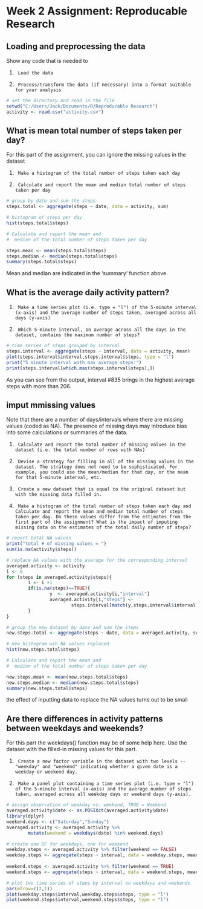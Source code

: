 # Week 2 Assignment: Reproducable Research

## Loading and preprocessing the data
Show any code that is needed to

1.      Load the data 
2.      Process/transform the data (if necessary) into a format suitable for your analysis

```{r}
# set the directory and read in the file 
setwd("C:/Users/Jack/Documents/R/Reproducable Research")
activity <- read.csv("activity.csv")
```

## What is mean total number of steps taken per day?
For this part of the assignment, you can ignore the missing values in the dataset

1.      Make a histogram of the total number of steps taken each day
2.      Calculate and report the mean and median total number of steps taken per day

```{r}
# group by date and sum the steps
steps.total <- aggregate(steps ~ date, data = activity, sum)

# histogram of steps per day
hist(steps.total$steps)

# Calculate and report the mean and 
#  median of the total number of steps taken per day

steps.mean <- mean(steps.total$steps)
steps.median <- median(steps.total$steps)
summary(steps.total$steps)
```

Mean and median are indicated in the 'summary' function above. 


## What is the average daily activity pattern?

1.      Make a time series plot (i.e. type = "l") of the 5-minute interval (x-axis) and the average number of steps taken, averaged across all days (y-axis)
2.      Which 5-minute interval, on average across all the days in the dataset, contains the maximum number of steps?

```{r}
# time series of steps grouped by interval
steps.interval <- aggregate(steps ~ interval, data = activity, mean)
plot(steps.interval$interval,steps.interval$steps, type = "l")
print("5 minute interval with max average steps:")
print(steps.interval[which.max(steps.interval$steps),])
```

As you can see from the output, interval #835 brings in the highest average steps with more than 206.

## imput mmissing values
Note that there are a number of days/intervals where there are missing values (coded as NA). The presence of missing days may introduce bias into some calculations or summaries of the data.

1.      Calculate and report the total number of missing values in the dataset (i.e. the total number of rows with NAs)
2.      Devise a strategy for filling in all of the missing values in the dataset. The strategy does not need to be sophisticated. For example, you could use the mean/median for that day, or the mean for that 5-minute interval, etc.
3.      Create a new dataset that is equal to the original dataset but with the missing data filled in.
4.      Make a histogram of the total number of steps taken each day and Calculate and report the mean and median total number of steps taken per day. Do these values differ from the estimates from the first part of the assignment? What is the impact of imputing missing data on the estimates of the total daily number of steps?

```{r}
# report total NA values
print("total # of missing values = ")
sum(is.na(activity$steps))

# replace NA values with the average for the corresponding interval
averaged.activity <- activity 
i <- 0
for (steps in averaged.activity$steps){
        i <- i +1
        if(is.na(steps)==TRUE){
                y  <- averaged.activity[i,"interval"]
                averaged.activity[i,"steps"] <- 
                        steps.interval[match(y,steps.interval$interval),"steps"]
        } 
}

# group the new dataset by date and sum the steps
new.steps.total <- aggregate(steps ~ date, data = averaged.activity, sum)

# new histogram wih NA values replaced
hist(new.steps.total$steps)

# Calculate and report the mean and 
#  median of the total number of steps taken per day

new.steps.mean <- mean(new.steps.total$steps)
new.steps.median <- median(new.steps.total$steps)
summary(new.steps.total$steps)
```

the effect of inputting data to replace the NA values turns out to be small

## Are there differences in activity patterns between weekdays and weekends?
For this part the weekdays() function may be of some help here. Use the dataset with the filled-in missing values for this part.

1.      Create a new factor variable in the dataset with two levels -- "weekday" and "weekend" indicating whether a given date is a weekday or weekend day.
2.      Make a panel plot containing a time series plot (i.e. type = "l") of the 5-minute interval (x-axis) and the average number of steps taken, averaged across all weekday days or weekend days (y-axis).

```{r}
# assign observation of weekday vs. weekend, TRUE = Weekend
averaged.activity$date <- as.POSIXct(averaged.activity$date)
library(dplyr)
weekend.days <- c("Saturday","Sunday")
averaged.activity <- averaged.activity %>% 
        mutate(weekend = weekdays(date) %in% weekend.days)

# create one DF for weekdays, one for weekend
weekday.steps <- averaged.activity %>% filter(weekend == FALSE)
weekday.steps <- aggregate(steps ~ interval, data = weekday.steps, mean)
        
weekend.steps <- averaged.activity %>% filter(weekend == TRUE) 
weekend.steps <- aggregate(steps ~ interval, data = weekend.steps, mean)

# plot two time series of steps by interval on weekdays and weekends
par(mfrow=c(2,1))
plot(weekday.steps$interval,weekday.steps$steps, type = "l")
plot(weekend.steps$interval,weekend.steps$steps, type = "l")
```